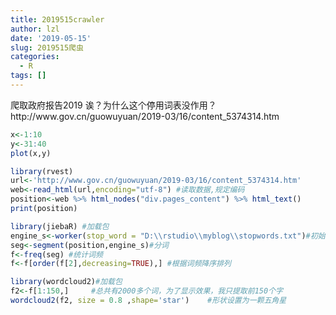 ```yaml
---
title: 2019515crawler
author: lzl
date: '2019-05-15'
slug: 2019515爬虫
categories:
  - R
tags: []
---
```

爬取政府报告2019
诶？为什么这个停用词表没作用？
http://www.gov.cn/guowuyuan/2019-03/16/content_5374314.htm
```r
x<-1:10
y<-31:40
plot(x,y)
```

```r
library(rvest)
url<-'http://www.gov.cn/guowuyuan/2019-03/16/content_5374314.htm'
web<-read_html(url,encoding="utf-8") #读取数据,规定编码
position<-web %>% html_nodes("div.pages_content") %>% html_text()
print(position)
```
```r
library(jiebaR) #加载包
engine_s<-worker(stop_word = "D:\\rstudio\\myblog\\stopwords.txt")#初始化分词引擎并加载停用词。  
seg<-segment(position,engine_s)#分词  
f<-freq(seg) #统计词频  
f<-f[order(f[2],decreasing=TRUE),] #根据词频降序排列
```
```r
library(wordcloud2)#加载包
f2<-f[1:150,]     #总共有2000多个词，为了显示效果，我只提取前150个字
wordcloud2(f2, size = 0.8 ,shape='star')    #形状设置为一颗五角星
```






